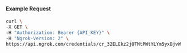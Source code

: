 
#### Example Request

```bash
curl \
-X GET \
-H "Authorization: Bearer {API_KEY}" \
-H "Ngrok-Version: 2" \
https://api.ngrok.com/credentials/cr_32ELEkz2jOTMtPWtYLYm5yxBjvW
```
